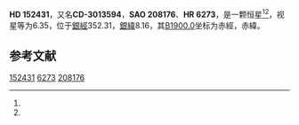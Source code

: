 {{Starbox begin
| name = HD 152431
}}
{{Starbox observe
| epoch = [[J2000.0|J2000.0]]
| constell = {{星座名待查}}<ref name=SIMBAD>{{cite web
 | url=http://simbad.u-strasbg.fr/simbad/sim-id?Ident=HR+6273
 | title =Pulsating variable Star
 | publisher=Centre de Données astronomiques de Strasbourg
 | work=SIMBAD
 | accessdate=2012-07-13}}</ref><ref name=DATA>{{cite web
 | url=http://vizier.u-strasbg.fr/viz-bin/VizieR-5?-out.add=.&-source=5050&-corr=PK=HR&-out.max=9999&HR=6273
 | title=VizieR Detailed Page
 | accessdate=2012-07-13
 | archive-date=2016-03-04
 | archive-url=https://web.archive.org/web/20160304223008/http://vizier.u-strasbg.fr/viz-bin/VizieR-5?-out.add=.&-source=5050&-corr=PK=HR&-out.max=9999&HR=6273
 | dead-url=no
 }}</ref>
| 星官 = 
| ra = {{RA|16|54|36}}<ref name=SIMBAD /><ref name=DATA />
| dec = {{DEC|-30|35|14}}<ref name=SIMBAD /><ref name=DATA />
| appmag_v = 6.35<ref name=SIMBAD /><ref name=DATA />
}}
{{Starbox character
| class = A7IIIm:<ref name=SIMBAD /><ref name=DATA />
| b-v = 0.21<ref name=SIMBAD /><ref name=DATA />
| u-b = 0.17<ref name=SIMBAD /><ref name=DATA />
| r-i = 0.11<ref name=SIMBAD /><ref name=DATA />
| variable = 
}}
{{Starbox astrometry
| radial_v = 0.17
| prop_mo_ra = 1
| parallax = 
| p_error = 
}}
{{Starbox catalog
| names =CD-3013594，[[SAO星表|SAO]] 208176，[[HD星表|HD]] 152431，[[HR星表|HR]] 6273}}
{{Starbox reference |Simbad=HR+6273}}
{{Starbox end}}

'''HD 152431'''，又名'''CD-3013594'''，'''SAO 208176'''、'''HR 6273'''，是一颗恒星<ref name=SIMBAD /><ref name=DATA />，视星等为6.35，位于[[銀道座標系|銀經]]352.31，[[銀道座標系|銀緯]]8.16，其[[B1900.0|B1900.0]]坐标为赤經{{RA|16|48|13}}，赤緯{{DEC|-30|8.16|23}}。

== 参考文献 ==
{{reflist}}

{{star-stub}}

[[Category:HD和HDE天體|152431]]
[[Category:HR天體|6273]]
[[Category:SAO天體|208176]]